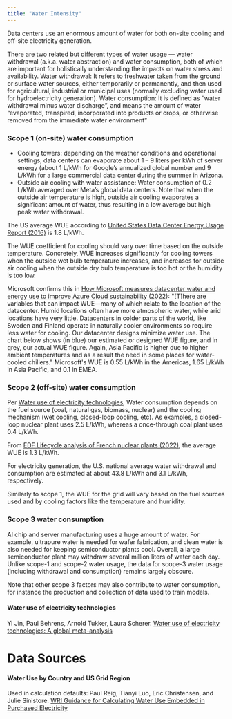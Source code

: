 ```yaml
---
title: "Water Intensity"
---
```


Data centers use an enormous amount of water for both on-site cooling and off-site electricity generation.

There are two related but different types of water usage — water withdrawal (a.k.a. water abstraction) and water consumption, both of which are important for holistically understanding the impacts on water stress and availability. Water withdrawal: It refers to freshwater taken from the ground or surface water sources, either temporarily or permanently, and then used for agricultural, industrial or municipal uses (normally excluding water used for hydroelectricity generation). Water consumption: It is defined as “water withdrawal minus water discharge”, and means the amount of water “evaporated, transpired, incorporated into products or crops, or otherwise removed from the immediate water environment”

### Scope 1 (on-site) water consumption
- Cooling towers: depending on the weather conditions and operational settings, data centers can evaporate about 1 – 9 liters per kWh of server energy (about 1 L/kWh for Google’s annualized global number and 9 L/kWh for a large commercial data center during the summer in Arizona.
- Outside air cooling with water assistance: Water consumption of 0.2 L/kWh averaged over Meta’s global data centers. Note that when the outside air temperature is high, outside air cooling evaporates a significant amount of water, thus resulting in a low average but high peak water withdrawal.

The US average WUE according to [United States Data Center Energy Usage Report (2016)](https://eta.lbl.gov/publications/united-states-data-center-energy) is 1.8 L/kWh.

The WUE coefficient for cooling should vary over time based on the outside temperature. Concretely, WUE increases significantly for cooling towers when the outside wet bulb temperature increases, and increases for outside air cooling when the outside dry bulb temperature is too hot or the humidity is too low.

Microsoft confirms this in [How Microsoft measures datacenter water and energy use to improve Azure Cloud sustainability (2022)](https://azure.microsoft.com/en-us/blog/how-microsoft-measures-datacenter-water-and-energy-use-to-improve-azure-cloud-sustainability/): "[T]here are variables that can impact WUE—many of which relate to the location of the datacenter. Humid locations often have more atmospheric water, while arid locations have very little. Datacenters in colder parts of the world, like Sweden and Finland operate in naturally cooler environments so require less water for cooling. Our datacenter designs minimize water use. The chart below shows (in blue) our estimated or designed WUE figure, and in grey, our actual WUE figure. Again, Asia Pacific is higher due to higher ambient temperatures and as a result the need in some places for water-cooled chillers." Microsoft's WUE is 0.55 L/kWh in the Americas, 1.65 L/kWh in Asia Pacific, and 0.1 in EMEA.

### Scope 2 (off-site) water consumption
Per [Water use of electricity technologies](https://www.sciencedirect.com/science/article/pii/S1364032119305994?via%3Dihub), Water consumption depends on the fuel source (coal, natural gas, biomass, nuclear) and the cooling mechanism (wet cooling, closed-loop cooling, etc). As examples, a closed-loop nuclear plant uses 2.5 L/kWh, whereas a once-through coal plant uses 0.4 L/kWh.

From [EDF Lifecycle analysis of French nuclear plants (2022)](https://www.edf.fr/sites/groupe/files/2022-06/edfgroup_acv-4_etude_20220616.pdf), the average WUE is 1.3 L/kWh.

For electricity generation, the U.S. national average water withdrawal and consumption are estimated at about 43.8 L/kWh and 3.1 L/kWh, respectively.

Similarly to scope 1, the WUE for the grid will vary based on the fuel sources used and by cooling factors like the temperature and humidity.

### Scope 3 water consumption
AI chip and server manufacturing uses a huge amount of water. For example, ultrapure water is needed for wafer fabrication, and clean water is also needed for keeping semiconductor plants cool. Overall, a large semiconductor plant may withdraw several million liters of water each day. Unlike scope-1 and scope-2 water usage, the data for scope-3 water usage (including withdrawal and consumption) remains largely obscure.

Note that other scope 3 factors may also contribute to water consumption, for instance the production and collection of data used to train models.

#### Water use of electricity technologies
Yi Jin, Paul Behrens, Arnold Tukker, Laura Scherer. [Water use of electricity technologies: A global meta-analysis](https://www.sciencedirect.com/science/article/pii/S1364032119305994?via%3Dihub)

# Data Sources

#### Water Use by Country and US Grid Region
Used in calculation defaults: Paul Reig, Tianyi Luo, Eric Christensen, and Julie Sinistore. [WRI Guidance for Calculating Water Use Embedded in Purchased Electricity](https://files.wri.org/d8/s3fs-public/guidance-calculating-water-use-embedded-purchased-electricity_0.pdf)

